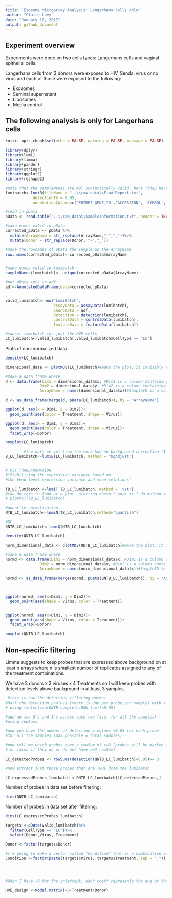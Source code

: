 ```yaml
---
title: 'Exosome Microarray Analysis: Langerhans cells only'
author: "Claire Levy"
date: "January 18, 2017"
output: github_document
---
```



## Experiment overview

Experiments were done on two cells types: Langerhans cells and vaginal epithelial cells.

Langerhans cells from 3 donors were exposed to HIV, Sendai virus or no virus and each of those were exposed to the following:

* Exosomes
* Seminal supernatant
* Liposomes
* Media control

## The following analysis is only for Langerhans cells

```r
knitr::opts_chunk$set(echo = FALSE, warning = FALSE, message = FALSE)

library(dplyr)
library(lumi)
library(limma)
library(pander)
library(stringr)
library(ggplot2)
library(reshape2)

```

```r

#note that the sampleNames are NOT syntactically valid, here (they have "-")
lumibatch<-lumiR(fileName = "..\\raw_data\\FinalReport.txt",
            detectionTh = 0.05,
            annotationColumn=c('ENTREZ_GENE_ID','ACCESSION', 'SYMBOL', 'PROBE_SEQUENCE', 'PROBE_START', 'CHROMOSOME', 'PROBE_CHR_ORIENTATION', 'PROBE_COORDINATES', 'DEFINITION'))

#read in pData
pData <- read.table("..\\raw_data\\SampleInformation.txt", header = TRUE)

#make names valid in pData
corrected_pData <- pData %>%
  mutate(ArrayName = str_replace(ArrayName,"-","_"))%>%
  mutate(Donor = str_replace(Donor, "-","_"))

#make the rownames of pData the sample as the ArrayName
row.names(corrected_pData)<-corrected_pData$ArrayName


#make names valid in lumibatch
sampleNames(lumibatch)<- unique(corrected_pData$ArrayName)

#put pData into an adf
adf<-AnnotatedDataFrame(data=corrected_pData)


valid_lumibatch<-new("LumiBatch",
                     assayData = assayData(lumibatch),
                     phenoData = adf,
                     detection = detection(lumibatch),
                     controlData = controlData(lumibatch),
                     featureData = featureData(lumibatch))

#subset lumibatch for just the HVE cells
LC_lumibatch<-valid_lumibatch[,valid_lumibatch$CellType == "LC"]
```


Plots of non-normalized data

```r

density(LC_lumibatch)
```

```r
dimensional_data <- plotMDS(LC_lumibatch)#make the plot, it invisibly returns a large object that has the actual dimensions data in matrices called x and y (one for each dimension)

#make a data frame where
d <- data.frame(Dim1 = dimensional_data$x, #Dim1 is a column containing the values from the x matrix
               Dim2 = dimensional_data$y, #Dim2 is a column containing the values from the y matrix
               ArrayName = names(dimensional_data$x))#SampleID is a column that holds the column names from the x matrix, which happen to be the microarray wells.

d <- as_data_frame(merge(d, pData(LC_lumibatch)), by = "ArrayName")
```

```r

ggplot(d, aes(x = Dim1, y = Dim2))+
  geom_point(aes(color = Treatment, shape = Virus))

ggplot(d, aes(x = Dim1, y = Dim2))+
  geom_point(aes(color = Treatment, shape = Virus))+
  facet_wrap(~Donor)
```

```r

boxplot(LC_lumibatch)
```

```r

		#the data we got from the core had no background correction (I don't think it did anyway...) so I will do it here.
B_LC_lumibatch<-lumiB(LC_lumibatch, method = "bgAdjust")


# VST TRANSFORMATION 
#"Stabilizing the expression variance based on
#the bead level expression variance and mean relations"

TB_LC_lumibatch <-lumiT (B_LC_lumibatch, method = 'vst')
#can do this to look at a plot. plotting doesn't work if I do method = "log2"
# plotVST(TB_LC_lumibatch)

#quantile normalization
NTB_LC_lumibatch<-lumiN(TB_LC_lumibatch,method="quantile")

#QC
QNTB_LC_lumibatch<-lumiQ(NTB_LC_lumibatch)
```


```r

density(QNTB_LC_lumibatch)
```

```r

norm_dimensional_data <- plotMDS(QNTB_LC_lumibatch)#make the plot, it invisibly returns a large object that has the actual dimensions data in matrices called x and y (one for each dimension)

#make a data frame where
normd <- data.frame(Dim1 = norm_dimensional_data$x, #Dim1 is a column containing the values from the x matrix
               Dim2 = norm_dimensional_data$y, #Dim2 is a column containing the values from the y matrix
               ArrayName = names(norm_dimensional_data$x))#SampleID is a column that holds the column names from the x matrix, which happen to be the microarray wells.

normd <- as_data_frame(merge(normd, pData(QNTB_LC_lumibatch)), by = "ArrayName")



ggplot(normd, aes(x=Dim1, y = Dim2))+
  geom_point(aes(shape = Virus, color = Treatment))


ggplot(normd, aes(x=Dim1, y = Dim2))+
  geom_point(aes(shape = Virus, color = Treatment))+
  facet_wrap(~Donor)


```

```r
boxplot(QNTB_LC_lumibatch)
```


## Non-specific filtering

Limma suggests to keep probes that are expressed above background on at least n arrays where n is smallest number of replicates assigned to any of the treatment combinations.

 We have 3 donors x 3 viruses x 4 Treatments so I will keep probes with detection levels above background in at least 3 samples.
 
```r
 #this is how the detection filtering works:
#Mark the detection pvalues (there is one per probe per sample) with a 1 if <0.05 or a 0 if >0.05
# using (detection(QNTB.complete.RAW.lumi)<0.05)

#add up the 0's and 1's across each row (i.e. for all the samples)
#using rowSums

#now you have the number of detection p values <0.05 for each probe
#for all the samples (max possible = total samples)

#now tell me which probes have a rowSum of >=3 (probes will be marked as TRUE
# or false if they do or do not have >=3 rowSum)

LC_detectedProbes <- rowSums(detection(QNTB_LC_lumibatch)<0.05)>= 3

#now extract just those probes that are TRUE from the lumibatch

LC_expressedProbes_lumibatch <-QNTB_LC_lumibatch[LC_detectedProbes,]
```


Number of probes in data set before filtering:

```r
dims(QNTB_LC_lumibatch)
```

Number of probes in data set after filtering:


```r
dims(LC_expressedProbes_lumibatch)
```

```r

targets <-pData(valid_lumibatch)%>%
  filter(CellType == "LC")%>%
  select(Donor,Virus, Treatment)

Donor <-factor(targets$Donor)

#I'm going to make a vector called "Condition" that is a combination of the Virus and exosome Treatment factors
Condition <-factor(paste(targets$Virus, targets$Treatment, sep = "."))




#When I have ~0 for the intercept, each coeff represents the avg of the samples at each level of Treatment and Donor. If I had used ~1 instead, the intercept would represent the avg of the samples for Media and the next coeff would represent the increase in the average of LowExosomes OVER Media.

HVE_design <-model.matrix(~0+Treatment+Donor)
```